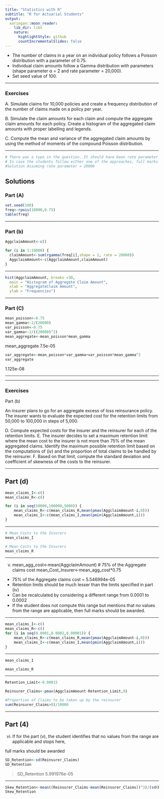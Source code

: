 ```yaml
---
title: "Statistics with R"
subtitle: "R for Actuarial Students"
output:
  xaringan::moon_reader:
    lib_dir: libs
    nature:
      highlightStyle: github
      countIncrementalSlides: false
---
```




* The number of claims in a year on an individual policy follows a Poisson distribution with
a parameter of 0.75.
* Individual claim amounts follow a Gamma distribution with parameters
(shape parameter α = 2 and rate parameter \lambda = 20,000). 
* Set seed value of 100.


---


### Exercises

A. Simulate claims for 10,000 policies and create a frequency distribution of the number
of claims made on a policy per year.

B. Simulate the claim amounts for each claim and compute the aggregate claim amounts
for each policy. Create a histogram of the aggregated claim amounts with proper
labelling and legends.

C. Compute the mean and variance of the aggregated claim amounts by using the method
of moments of the compound Poisson distribution. 


---

```r
# There was a typo in the question. It should have been rate parameter is 1/20000 or scale parameter should have been 20000
# In case the students follow either one of the approaches, full marks will be awarded.
#Solution Assuming rate parameter = 20000
```

## Solutions

### Part (A)

```r
set.seed(100)
freq<-rpois(10000,0.75)
table(freq)
```




---

### Part (b)

```r
AggclaimAmount<-c()

for (i in 1:10000) {
  claimAmount<-sum(rgamma(freq[i],shape = 2, rate = 20000))
  AggclaimAmount<-c(AggclaimAmount,claimAmount)
}
```

---

```r
hist(AggclaimAmount, breaks =30, 
  main = "Histogram of Aggregate Claim Amount", 
  xlab = "AggregateClaim Amount", 
  ylab = "Frequencies")

```

---

### Part (C)

```r
mean_poisson<-0.75
mean_gamma<-2/(20000)
var_poisson<-0.75
var_gamma<-2/((20000)^2)
mean_aggregate<-mean_poisson*mean_gamma
```

mean_aggregate
 7.5e-05

```r
var_aggregate<-mean_poisson*var_gamma+var_poisson*mean_gamma^2
var_aggregate
```
 1.125e-08

---

---

### Exercises
Part (b)

An insurer plans to go for an aggregate excess of loss reinsurance policy. The insurer wants
to evaluate the expected cost for the retention limits from 50,000 to 100,000 in steps of
5,000.

D. Compute expected costs for the insurer and the reinsurer for each of the retention limits. 
E. The insurer decides to set a maximum retention limit where the mean cost to the insurer
is not more than 75% of the mean aggregated claims. Identify the maximum possible
retention limit based on the computations of (iv) and the proportion of total claims to
be handled by the reinsurer. 
F. Based on that limit, compute the standard deviation and coefficient of skewness of the
costs to the reinsurer.

---

## Part (d)

```r
mean_claims_I<-c()
mean_claims_R<-c()

for (i in seq(50000,100000,5000)) {
	mean_claims_R<-c(mean_claims_R,mean(pmax(AggclaimAmount-i,0)))
	mean_claims_I<-c(mean_claims_I,mean(pmin(AggclaimAmount,i)))
}
```

---


```r

# Mean Costs to the Insurers
mean_claims_I
```

```r
# Mean Costs to the Insurers
mean_claims_R
```


---

v)
mean_agg_cost<-mean(AggclaimAmount)
# 75% of the Aggregate claims cost
mean_Cost_Insurer<-mean_agg_cost*0.75

* 75% of the Aggregate claims cost = 5.546994e-05
* Retention limits should be much lesser than the limits specified in part (iv)
* Can be recalculated by considering a different range from 0.0001 to 0.0002
* If the student does not compute this range but mentions that no values from the range are applicable, then full marks should be awarded.

---

```r
mean_claims_I<-c()
mean_claims_R<-c()
for (i in seq(0.0001,0.0002,0.00001)) {
	mean_claims_R<-c(mean_claims_R,mean(pmax(AggclaimAmount-i,0)))
	mean_claims_I<-c(mean_claims_I,mean(pmin(AggclaimAmount,i)))
}
```

---

```r
mean_claims_I
```

```r
mean_claims_R
```

---

```r
Retention_Limit<-0.00015

Reinsurer_Claims<-pmax(AggclaimAmount-Retention_Limit,0)
```

```r
#Proportion of Claims to be taken up by the reinsurer
sum(Reinsurer_Claims>0)/10000
```

---


## Part (4)
vi)
If for the part (v), the student identifies that no values from the range are applicable and stops here, 

full marks should be awarded

```r
SD_Retention<-sd(Reinsurer_Claims)
SD_Retention

```

> SD_Retention
 5.991976e-05

---

```r
Skew_Retention<-mean((Reinsurer_Claims-mean(Reinsurer_Claims))^3)/(sd(Reinsurer_Claims))^3
Skew_Retention
```
